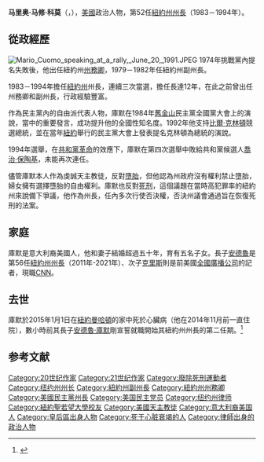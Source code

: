{{noteTA
|1=zh:库默; zh-tw:古莫; zh-hk:庫默; zh-cn:科莫;
}}
{{Refimprove|time=2015-01-02T06:10:04+00:00}} 
{{Infobox Officeholder
|name         = 馬力奥·庫默<br>Mario Cuomo
|image        = GovernorMarioCuomo.jpg 
|order        = 52
|office       = 纽约州州长
|lieutenant   = 
|term_start   = 1983年1月1日
|term_end     = 1994年12月31日
|predecessor  = {{tsl|en|Hugh Carey|休·凯里|休·凯里}}
|successor    = [[喬治·保陶基|喬治·保陶基]]
|order2       = 68
|office2      = 纽约州副州長
|governor2    = 休·凯里
|term_start2  = 1979年1月1日
|term_end2    = 1982年12月31日
|predecessor2 = {{tsl|en|Mary Anne Krupsak|玛丽·安妮·克鲁普萨克|玛丽·安妮·克鲁普萨克}}
|successor2   = {{tsl|en|Alfred DelBello|艾尔弗雷德·德尔贝洛|艾尔弗雷德·德尔贝洛}}
|order3       = 58
|office3      = 纽约州州務卿
|governor3    = 休·凯里
|term_start3  = 1975年1月1日
|term_end3    = 1978年12月31日
|predecessor3 = {{tsl|en|John J. Ghezzi|约翰·J·盖齐|约翰·盖齐}}
|successor3   = {{tsl|en|Basil Paterson|巴兹尔·佩特森|巴兹尔·佩特森}}
|birth_date   = {{birth date|1932|6|15}}
|birth_place  = {{USA}}[[纽约|纽约]][[皇后区|皇后区]]
|death_date   = {{death_date_and_age|2015|1|1|1932|6|15|mf=y}}
|death_place  = {{USA}}[[纽约|纽约]][[曼哈頓|曼哈頓]]
|party        = [[民主党_(美国)|民主党]]
|spouse       = Matilda Raffa Cuomo
|children     = [[安德魯·庫默|安德魯·庫默]]、Maria Cuomo Cole, Margaret, Madeline, [[克里斯·科莫|克里斯·庫默]]
|residence    = 
|alma_mater   = St. John's University, St. John's University School of Law
|religion     = [[天主教|天主教]]
}}
'''马里奥·马修·科莫'''（{{lang-en|Mario Matthew Cuomo}}，{{bd|1932年|6月15日|2015年|1月1日}}），[[美國|美國]]政治人物，第52任[[紐約州州長|紐約州州長]]（1983－1994年）。

== 從政經歷 ==
[[File:Mario_Cuomo_speaking_at_a_rally,_June_20,_1991.JPEG|thumb]]
1974年挑戰黨內提名失敗後，他出任紐約州[[州務卿|州務卿]]，1979－1982年任紐約州副州長。

1983－1994年擔任[[紐約州|紐約州]]州長，連續三次當選，擔任長達12年，在此之前曾出任州務卿和副州長，行政經驗豐富。

作為民主黨內的自由派代表人物，庫默在1984年[[舊金山|舊金山]]民主黨全國黨大會上的演說，當中的重要發言，成功提升他的全國性知名度。1992年他支持[[比爾·克林頓|比爾·克林頓]]競選總統，並在當年[[紐約|紐約]]舉行的民主黨大會上發表提名克林頓為總統的演說。

1994年選舉，在[[共和黨革命|共和黨革命]]的效應下，庫默在第四次選舉中敗給共和黨候選人[[喬治·保陶基|喬治·保陶基]]，未能再次連任。

儘管庫默本人作為虔誠天主教徒，反對[[墮胎|墮胎]]，但他認為州政府沒有權利禁止墮胎，婦女擁有選擇墮胎的自由權利。庫默也反對[[死刑|死刑]]，這個議題在當時高犯罪率的紐約州來說備下爭議，他作為州長，任內多次行使否決權，否決州議會通過旨在恢復死刑的法案。

== 家庭 ==
庫默是意大利裔美國人，他和妻子結婚超過五十年，育有五名子女。長子[[安德鲁·库默|安德魯]]是第56任[[紐約州州長|紐約州州長]]（2011年-2021年）、次子[[克里斯·科莫|克里斯]]則是前美國[[全國廣播公司|全國廣播公司]]的記者，現職[[CNN|CNN]]。

== 去世 ==
庫默於2015年1月1日在[[紐約|紐約]][[曼哈頓|曼哈頓]]的家中死於心臟病（他在2014年11月前一直住院），數小時前其長子[[安德魯·庫默|安德魯·庫默]]剛宣誓就職開始其紐約州州長的第二任期。<ref>{{Cite web |url=http://www.nydailynews.com/news/politics/mario-cuomo-new-york-governor-dead-82-article-1.2063258 |title="Mario Cuomo, former New York governor, dead at 82" |access-date=2015-01-02 |archive-date=2015-06-20 |archive-url=https://web.archive.org/web/20150620063047/http://www.nydailynews.com/news/politics/mario-cuomo-new-york-governor-dead-82-article-1.2063258 |dead-url=no }}</ref>

== 参考文献 ==
{{reflist}}

{{纽约州州长}}
{{Authority control}}
{{DEFAULTSORT:Cuomo, Mario}}
[[Category:20世纪作家|Category:20世纪作家]]
[[Category:21世纪作家|Category:21世纪作家]]
[[Category:廢除死刑運動者|Category:廢除死刑運動者]]
[[Category:纽约州州长|Category:纽约州州长]]
[[Category:紐約州副州長|Category:紐約州副州長]]
[[Category:紐約州州務卿|Category:紐約州州務卿]]
[[Category:美國民主黨州長|Category:美國民主黨州長]]
[[Category:美国民主党员|Category:美国民主党员]]
[[Category:纽约州律师|Category:纽约州律师]]
[[Category:紐約聖若望大學校友|Category:紐約聖若望大學校友]]
[[Category:美國天主教徒|Category:美國天主教徒]]
[[Category:意大利裔美国人|Category:意大利裔美国人]]
[[Category:皇后區出身人物|Category:皇后區出身人物]]
[[Category:死于心脏衰竭的人|Category:死于心脏衰竭的人]]
[[Category:律師出身的政治人物|Category:律師出身的政治人物]]